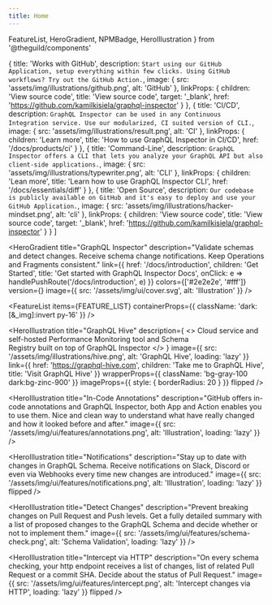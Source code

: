 ```yaml
---
title: Home
---
```


  FeatureList,
  HeroGradient,
  NPMBadge,
  HeroIllustration
} from '@theguild/components'

  {
    title: 'Works with GitHub',
    description: `Start using our GitHub Application, setup everything within few clicks. Using GitHub workflows? Try out the GitHub Action.`,
    image: {
      src: 'assets/img/illustrations/github.png',
      alt: 'GitHub'
    },
    linkProps: {
      children: 'View source code',
      title: 'View source code',
      target: '_blank',
      href: 'https://github.com/kamilkisiela/graphql-inspector'
    }
  },
  {
    title: 'CI/CD',
    description: `GraphQL Inspector can be used in any Continuous Integration service. Use our modularized, CI suited version of CLI.`,
    image: { src: 'assets/img/illustrations/result.png', alt: 'CI' },
    linkProps: {
      children: 'Learn more',
      title: 'How to use GraphQL Inspector in CI/CD',
      href: '/docs/products/ci'
    }
  },
  {
    title: 'Command-Line',
    description: `GraphQL Inspector offers a CLI that lets you analyze your GraphQL API but also client-side applications.`,
    image: {
      src: 'assets/img/illustrations/typewriter.png',
      alt: 'CLI'
    },
    linkProps: {
      children: 'Lean more',
      title: 'Learn how to use GraphQL Inspector CLI',
      href: '/docs/essentials/diff'
    }
  },
  {
    title: 'Open Source',
    description: `Our codebase is publicly available on GitHub and it's easy to deploy and use your GitHub Application.`,
    image: {
      src: 'assets/img/illustrations/hacker-mindset.png',
      alt: 'cli'
    },
    linkProps: {
      children: 'View source code',
      title: 'View source code',
      target: '_blank',
      href: 'https://github.com/kamilkisiela/graphql-inspector'
    }
  }
]

<HeroGradient
  title="GraphQL Inspector"
  description="Validate schemas and detect changes. Receive schema change notifications. Keep Operations and Fragments consistent."
  link={{
    href: '/docs/introduction',
    children: 'Get Started',
    title: 'Get started with GraphQL Inspector Docs',
    onClick: e => handlePushRoute('/docs/introduction', e)
  }}
  colors={['#2e2e2e', '#fff']}
  version={<NPMBadge name="@graphql-inspector/cli" />}
  image={{
    src: '/assets/img/ui/cover.svg',
    alt: 'Illustration'
  }}
/>

<FeatureList
  items={FEATURE_LIST}
  containerProps={{
    className: 'dark:[&_img]:invert py-16'
  }}
/>

<HeroIllustration
  title="GraphQL Hive"
  description={
    <>
      Cloud service and self-hosted Performance Monitoring tool and Schema
      <br />
      Registry built on top of GraphQL Inspector
    </>
  }
  image={{
    src: '/assets/img/illustrations/hive.png',
    alt: 'GraphQL Hive',
    loading: 'lazy'
  }}
  link={{
    href: 'https://graphql-hive.com',
    children: 'Take me to GraphQL Hive',
    title: 'Visit GraphQL Hive'
  }}
  wrapperProps={{ className: 'bg-gray-100 dark:bg-zinc-900' }}
  imageProps={{ style: { borderRadius: 20 } }}
  flipped
/>

<HeroIllustration
  title="In-Code Annotations"
  description="GitHub offers in-code annotations and GraphQL Inspector, both App and Action enables you to use them. Nice and clean way to understand what have really changed and how it looked before and after."
  image={{
    src: '/assets/img/ui/features/annotations.png',
    alt: 'Illustration',
    loading: 'lazy'
  }}
/>

<HeroIllustration
  title="Notifications"
  description="Stay up to date with changes in GraphQL Schema. Receive notifications on Slack, Discord or even via Webhooks every time new changes are introduced."
  image={{
    src: '/assets/img/ui/features/notifications.png',
    alt: 'Illustration',
    loading: 'lazy'
  }}
  flipped
/>

<HeroIllustration
  title="Detect Changes"
  description="Prevent breaking changes on Pull Request and Push levels. Get a fully detailed summary with a list of proposed changes to the GraphQL Schema and decide whether or not to implement them."
  image={{
    src: '/assets/img/ui/features/schema-check.png',
    alt: 'Schema Validation',
    loading: 'lazy'
  }}
/>

<HeroIllustration
  title="Intercept via HTTP"
  description="On every schema checking, your http endpoint receives a list of changes, list of related Pull Request or a commit SHA. Decide about the status of Pull Request."
  image={{
    src: '/assets/img/ui/features/intercept.png',
    alt: 'Intercept changes via HTTP',
    loading: 'lazy'
  }}
  flipped
/>



<Diff />

<Contact />
